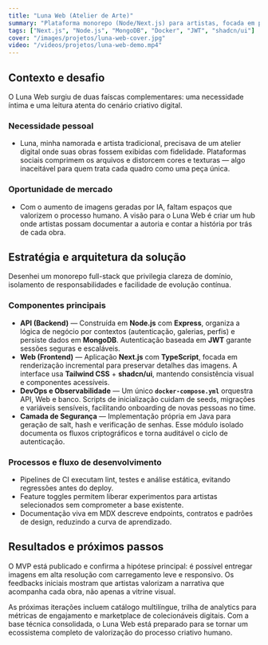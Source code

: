 ```yaml
---
title: "Luna Web (Atelier de Arte)"
summary: "Plataforma monorepo (Node/Next.js) para artistas, focada em preservar a alta qualidade da obra e valorizar o processo criativo humano."
tags: ["Next.js", "Node.js", "MongoDB", "Docker", "JWT", "shadcn/ui"]
cover: "/images/projetos/luna-web-cover.jpg"
video: "/videos/projetos/luna-web-demo.mp4"
---
```


## Contexto e desafio

O Luna Web surgiu de duas faíscas complementares: uma necessidade íntima e uma leitura atenta do cenário criativo digital.

### Necessidade pessoal
- Luna, minha namorada e artista tradicional, precisava de um atelier digital onde suas obras fossem exibidas com fidelidade. Plataformas sociais comprimem os arquivos e distorcem cores e texturas — algo inaceitável para quem trata cada quadro como uma peça única.

### Oportunidade de mercado
- Com o aumento de imagens geradas por IA, faltam espaços que valorizem o processo humano. A visão para o Luna Web é criar um hub onde artistas possam documentar a autoria e contar a história por trás de cada obra.

## Estratégia e arquitetura da solução

Desenhei um monorepo full-stack que privilegia clareza de domínio, isolamento de responsabilidades e facilidade de evolução contínua.

### Componentes principais
- **API (Backend)** — Construída em **Node.js** com **Express**, organiza a lógica de negócio por contextos (autenticação, galerias, perfis) e persiste dados em **MongoDB**. Autenticação baseada em **JWT** garante sessões seguras e escaláveis.
- **Web (Frontend)** — Aplicação **Next.js** com **TypeScript**, focada em renderização incremental para preservar detalhes das imagens. A interface usa **Tailwind CSS** + **shadcn/ui**, mantendo consistência visual e componentes acessíveis.
- **DevOps e Observabilidade** — Um único **`docker-compose.yml`** orquestra API, Web e banco. Scripts de inicialização cuidam de seeds, migrações e variáveis sensíveis, facilitando onboarding de novas pessoas no time.
- **Camada de Segurança** — Implementação própria em Java para geração de salt, hash e verificação de senhas. Esse módulo isolado documenta os fluxos criptográficos e torna auditável o ciclo de autenticação.

### Processos e fluxo de desenvolvimento
- Pipelines de CI executam lint, testes e análise estática, evitando regressões antes do deploy.
- Feature toggles permitem liberar experimentos para artistas selecionados sem comprometer a base existente.
- Documentação viva em MDX descreve endpoints, contratos e padrões de design, reduzindo a curva de aprendizado.

## Resultados e próximos passos

O MVP está publicado e confirma a hipótese principal: é possível entregar imagens em alta resolução com carregamento leve e responsivo. Os feedbacks iniciais mostram que artistas valorizam a narrativa que acompanha cada obra, não apenas a vitrine visual.

As próximas iterações incluem catálogo multilíngue, trilha de analytics para métricas de engajamento e marketplace de colecionáveis digitais. Com a base técnica consolidada, o Luna Web está preparado para se tornar um ecossistema completo de valorização do processo criativo humano.
